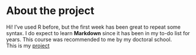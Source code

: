 
# About the project
  
Hi! I've used R before, but the first week has been great to repeat some syntax. I do expect to learn **Markdown** since it has been in my to-do list for years. This course was recommended to me by my doctoral school.   
This is my [project](https://github.com/dobrego/IODS-project)

